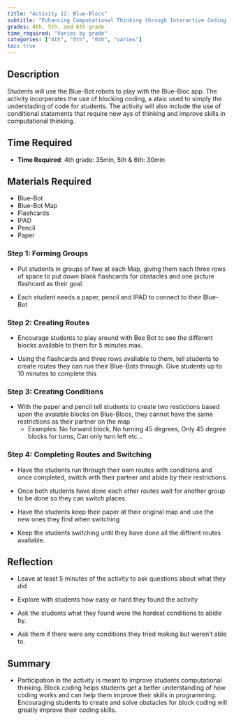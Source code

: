 ```yaml
---
title: "Activity 12: Blue-Blocs"
subtitle: "Enhancing Computational Thinking through Interactive Coding Challenges."
grades: 4th, 5th, and 6th grade
time_required: "Varies by grade"
categories: ["4th", "5th", "6th", "varies"]
toc: true
---
```


## Description

Students will use the Blue-Bot robots to play with the Blue-Bloc app. The activity incorperates the use of blocking coding, a ataic used to simply the understading of code for students. The activity will also include the use of conditional statements that require new ays of thinking and improve skills in computational thinking.

## Time Required

- **Time Required**: 4th grade: 35min, 5th & 6th: 30min

## Materials Required

- Blue-Bot
- Blue-Bot Map
- Flashcards
- IPAD
- Pencil  
- Paper

### Step 1: Forming Groups

- Put students in groups of two at each Map, giving them each three rows of space to put down blank flashcards for obstacles and one picture flashcard as their goal.

- Each student needs a paper, pencil and IPAD to connect to their Blue-Bot

### Step 2: Creating Routes

- Encourage students to play around with Bee Bot to see the different blocks available to them for 5 minutes max.

- Using the flashcards and three rows avaliable to them, tell students to create routes they can run their Blue-Bots through. Give students up to 10 minutes to complete this

### Step 3: Creating Conditions

- With the paper and pencil tell students to create two restictions based upon the avaiable blocks on Blue-Blocs, they cannot have the same restrictions as their partner on the map
  - Examples: No forward block, No turning 45 degrees, Only 45 degree blocks for turns, Can only turn left etc...

### Step 4: Completing Routes and Switching

- Have the students run through their own routes with conditions and once completed, switch with their partner and abide by their restrictions.

- Once both students have done each other routes wait for another group to be done so they can switch places.

- Have the students keep their paper at their original map and use the new ones they find when switching

- Keep the students switching until they have done all the diffrent routes avaliable.

## Reflection

- Leave at least 5 minutes of the activity to ask questions about what they did

- Explore with students how easy or hard they found the activity

- Ask the students what they found were the hardest conditions to abide by.

- Ask them if there were any conditions they tried making but weren't able to.

## Summary

- Participation in the activity is meant to improve students computational thinking. Block coding helps students get a better understanding of how coding works and can help them improve their skills in programming. Encouraging students to create and solve obstacles for block coding will greatly improve their coding skills.
